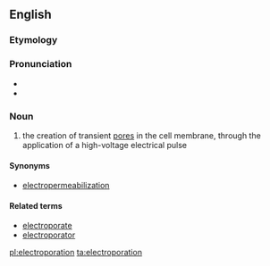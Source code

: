 ==English==
{{wikipedia}}

===Etymology===
{{prefix|electro|poration|lang=en}}

===Pronunciation===
* {{IPA|ɪˌlɛktɹoʊpɔˈɹeɪʃən|lang=en}}
* {{rhymes|eɪʃən|lang=en}}

===Noun===
{{en-noun|~}}

# {{context|biotechnology|lang=en}} the creation of transient [[pore]]s in the cell membrane, through the application of a high-voltage electrical pulse

====Synonyms====
* [[electropermeabilization]]

====Related terms====
* [[electroporate]]
* [[electroporator]]

[[pl:electroporation]]
[[ta:electroporation]]